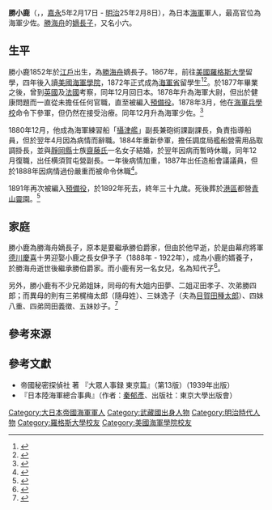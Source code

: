 {{Infobox military person
|姓名=勝小鹿
|job=大日本帝國海軍軍人
|period=1878年至1891年
|image=File:勝小鹿（かつ ころく）.png
|other_name=勝小六
|Sex=男
|birth_date=1852年3月7日
|birth_place=[[江戶|江戶]]
|death_date={{Death date and age|1892|2|8|1852|3|7}}
|軍銜=海軍少佐
|軍隊=[[大日本帝國海軍|大日本帝國海軍]]
|relatives=[[勝海舟|勝海舟]]（父）
}}
'''勝小鹿'''（{{lang-ja|かつ ころく}}，{{Bd|1852年|3月7日|1892年|2月8日}}，[[嘉永|嘉永]]5年2月17日 - [[明治|明治]]25年2月8日），為日本[[大日本帝國海軍|海軍]]軍人，最高官位為海軍少佐。[[勝海舟|勝海舟]]的[[嫡長子|嫡長子]]，又名小六。

== 生平 ==
勝小鹿1852年於[[江戶|江戶]]出生，為[[勝海舟|勝海舟]]嫡長子。1867年，前往[[美國|美國]][[羅格斯大學|羅格斯大學]]留學，四年後入讀[[美國海軍學院|美國海軍學院]]，1872年正式成為[[海軍省|海軍省]]留學生<ref>{{cite web |author1=U.S. Government Printing Office |title=Annual register of the United States Naval Academy. Annapolis, Md |url=https://archive.org/details/annualregiste18711872unse/page/18 |accessdate=2020-11-14}}</ref><ref>{{cite book |author1=髙橋 秀悦 |title=幕末・明治初期のアメリカ留学の経済学 : 「海舟日記」に見る「忘れられた元日銀總裁」富田鐵之助(2) |date=2014年}}</ref>。於1877年畢業之後，曾到[[英國|英國]]及[[法國|法國]]考察，同年12月回日本。1878年升為海軍大尉，但出於健康問題而一直從未擔任任何官職，直至被編入[[預備役|預備役]]。1878年3月，他在[[海軍兵學校|海軍兵學校]]命令下參軍，但仍然在接受治療。同年12月升為海軍少佐。<ref>{{cite book |author1=鎌田芳朗 |title=海軍兵学校物語 |publisher=原書房}}</ref>

1880年12月，他成為海軍練習船「[[攝津艦|攝津艦]]」副長兼砲術課副課長，負責指導船員，但於翌年4月因為病情而辭職。1884年重新參軍，擔任調度局艦船營需用品取調掛長，並與[[靜岡縣|靜岡縣]]士族[[齋藤氏|齋藤氏]]一名女子結婚，於翌年因病而暫時休職，同年12月復職，出任横須賀屯營副長。一年後病情加重，1887年出任造船會議議員，但於1888年因病情過份嚴重而被命令休職<ref>{{cite news |author1=月猫にっき |title=勝小鹿　海舟怒りの私費留学 |url=https://tukinekodi.exblog.jp/237894207/ |accessdate=2020-11-14 |date=2017-10-18 |archive-date=2020-11-15 |archive-url=https://web.archive.org/web/20201115213733/https://tukinekodi.exblog.jp/237894207/ |dead-url=no }}</ref>。

1891年再次被編入[[預備役|預備役]]，於1892年死去，終年三十九歲。死後葬於[[港區_(東京都)|港區]]都營[[青山靈園|青山靈園]]。<ref>{{cite news |author1=霊園・墓地検索 |title=勝小鹿[青山霊園のに眠る偉人・著名人] |url=https://www.hanami-zuki.com/ijin/aoyamareien/41.html |accessdate=2020-11-14 |archive-date=2020-11-15 |archive-url=https://web.archive.org/web/20201115213733/https://www.hanami-zuki.com/ijin/aoyamareien/41.html |dead-url=no }}</ref>

== 家庭 ==
勝小鹿為勝海舟嫡長子，原本是要繼承勝伯爵家，但由於他早逝，於是由幕府將軍[[德川慶喜|德川慶喜]]十男{{Translink|ja|勝精}}迎娶小鹿之長女伊予子（1888年 - 1922年），成為小鹿的婿養子，於勝海舟逝世後繼承勝伯爵家。而小鹿有另一名女兒，名為知代子<ref>{{cite book |author1=霞會館 |title=平成新修旧華族家系大成 上巻 |date=1996年 |publisher=霞會館華族家系大成編輯委員會 |pages=p.424}}</ref>。

另外，勝小鹿有不少兄弟姐妹，同母的有大姐内田夢、二姐疋田孝子、次弟勝四郎；而異母的則有三弟梶梅太郎（隨母姓）、三妹逸子（夫為[[目賀田種太郎|目賀田種太郎]]）、四妹八重、四弟岡田義徴、五妹妙子。<ref>{{cite book |author1=クララ・ホイットニー |title=クララの明治日記（下） |date=1976年5月20日 |publisher=講談社 |pages=p.25}}</ref>

== 參考來源 ==
{{Reflist}}

== 參考文獻 ==
*帝國秘密探偵社 著 『大眾人事録 東京篇』（第13版）（1939年出版）
*『日本陸海軍總合事典』（作者：[[秦郁彥|秦郁彥]]、出版社：東京大學出版會）

[[Category:大日本帝國海軍軍人|Category:大日本帝國海軍軍人]]
[[Category:武藏國出身人物|Category:武藏國出身人物]]
[[Category:明治時代人物|Category:明治時代人物]]
[[Category:羅格斯大學校友|Category:羅格斯大學校友]]
[[Category:美國海軍學院校友|Category:美國海軍學院校友]]